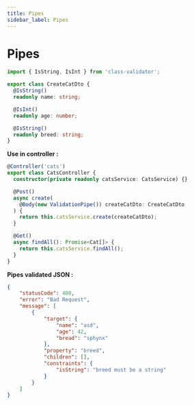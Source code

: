 ```yaml
---
title: Pipes
sidebar_label: Pipes
---
```


# Pipes

```ts
import { IsString, IsInt } from 'class-validator';

export class CreateCatDto {
  @IsString()
  readonly name: string;

  @IsInt()
  readonly age: number;

  @IsString()
  readonly breed: string;
}
```

**Use in controller :**

```ts
@Controller('cats')
export class CatsController {
  constructor(private readonly catsService: CatsService) {}

  @Post()
  async create(
    @Body(new ValidationPipe()) createCatDto: CreateCatDto
  ) {
    return this.catsService.create(createCatDto);
  }

  @Get()
  async findAll(): Promise<Cat[]> {
    return this.catsService.findAll();
  }
}
```

**Pipes validated JSON :**

```json
{
    "statusCode": 400,
    "error": "Bad Request",
    "message": [
        {
            "target": {
                "name": "asd",
                "age": 42,
                "bread": "sphynx"
            },
            "property": "breed",
            "children": [],
            "constraints": {
                "isString": "breed must be a string"
            }
        }
    ]
}
```
